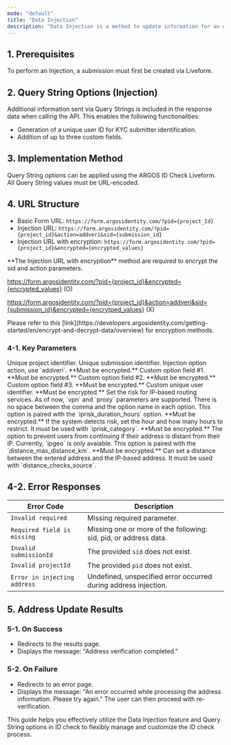 ```yaml
---
mode: "default"
title: "Data Injection"
description: "Data Injection is a method to update information for an existing submission via a separate path. This process replaces existing category data with new information."
---
```


## 1. Prerequisites

<Note>
  To perform an Injection, a submission must first be created via Liveform.
</Note>

## 2. Query String Options (Injection)

Additional information sent via Query Strings is included in the response data when calling the API. This enables the following functionalities:

- Generation of a unique user ID for KYC submitter identification.
- Addition of up to three custom fields.

## 3. Implementation Method

Query String options can be applied using the ARGOS ID Check Liveform. All Query String values must be URL-encoded.

## 4. URL Structure

- Basic Form URL: `https://form.argosidentity.com/?pid={project_Id}`
- Injection URL: `https://form.argosidentity.com/?pid={project_id}&action=addveri&sid={submission_id}`
- Injection URL with encryption: `https://form.argosidentity.com/?pid={project_id}&encrypted={encrypted_values}`

<Warning>
  **The Injection URL with encryption** method are required to encrypt the sid and action parameters. 

  https://form.argosidentity.com/?pid={project_id}&encrypted={encrypted_values} (O)

  https://form.argosidentity.com/?pid={project_id}&action=addveri&sid={submission_id}&encrypted={encrytped_values} (X)
</Warning>

<Note>
  Please refer to this [link](https://developers.argosidentity.com/getting-started/en/encrypt-and-decrypt-data/overview) for encryption methods.
</Note>

### 4-1. Key Parameters

<ResponseField name="pid" type="string" required="true">
  Unique project identifier.
</ResponseField>

<ResponseField name="sid" type="string" required="true">
  Unique submission identifier.
</ResponseField>

<ResponseField name="action" type="string" required="true">
  Injection option action, use `addveri`.
</ResponseField>

<ResponseField name="cf1" type="string">
  **Must be encrypted.** Custom option field #1.
</ResponseField>

<ResponseField name="cf2" type="string">
  **Must be encrypted.** Custom option field #2.
</ResponseField>

<ResponseField name="cf3" type="string">
  **Must be encrypted.** Custom option field #3.
</ResponseField>

<ResponseField name="userid" type="string">
  **Must be encrypted.** Custom unique user identifier.
</ResponseField>

<ResponseField name="iprisk_category" type="string">
  **Must be encrypted.** Set the risk for IP-based routing services. As of now, `vpn` and `proxy` parameters are supported. There is no space between the comma and the option name in each option. This option is paired with the `iprisk_duration_hours` option.
</ResponseField>

<ResponseField name="iprisk_duration_hours" type="int">
  **Must be encrypted.** If the system detects risk, set the hour and how many hours to restrict. It must be used with `iprisk_category`.
</ResponseField>

<ResponseField name="distance_checks_source" type="string">
  **Must be encrypted.** The option to prevent users from continuing if their address is distant from their IP. Currently, `ipgeo` is only avaiable. This option is paired with the `distance_max_distance_km`.
</ResponseField>

<ResponseField name="distance_max_distance_km" type="int">
  **Must be encrypted.** Can set a distance between the entered address and the IP-based address. It must be used with `distance_checks_source`.
</ResponseField>

## 4-2. Error Responses

| Error Code                   | Description                                                      |
| ---------------------------- | ---------------------------------------------------------------- |
| `Invalid required`           | Missing required parameter.                                      |
| `Required field is missing`  | Missing one or more of the following: sid, pid, or address data. |
| `Invalid submissionId`       | The provided `sid` does not exist.                               |
| `Invalid projectId`          | The provided `pid` does not exist.                               |
| `Error in injecting address` | Undefined, unspecified error occurred during address injection.  |

## 5. Address Update Results

### 5-1. On Success

- Redirects to the results page.
- Displays the message: "Address verification completed."

### 5-2. On Failure

- Redirects to an error page.
- Displays the message: "An error occurred while processing the address information. Please try again." The user can then proceed with re-verification.

This guide helps you effectively utilize the Data Injection feature and Query String options in ID check to flexibly manage and customize the ID check process.